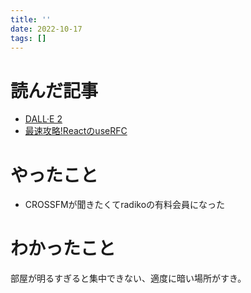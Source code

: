 ```yaml
---
title: ''
date: 2022-10-17
tags: []
---
```


# 読んだ記事
- [DALL·E 2](https://openai.com/dall-e-2/)
- [最速攻略!ReactのuseRFC](https://zenn.dev/uhyo/articles/react-use-rfc)

# やったこと
- CROSSFMが聞きたくてradikoの有料会員になった

# わかったこと
部屋が明るすぎると集中できない、適度に暗い場所がすき。  

